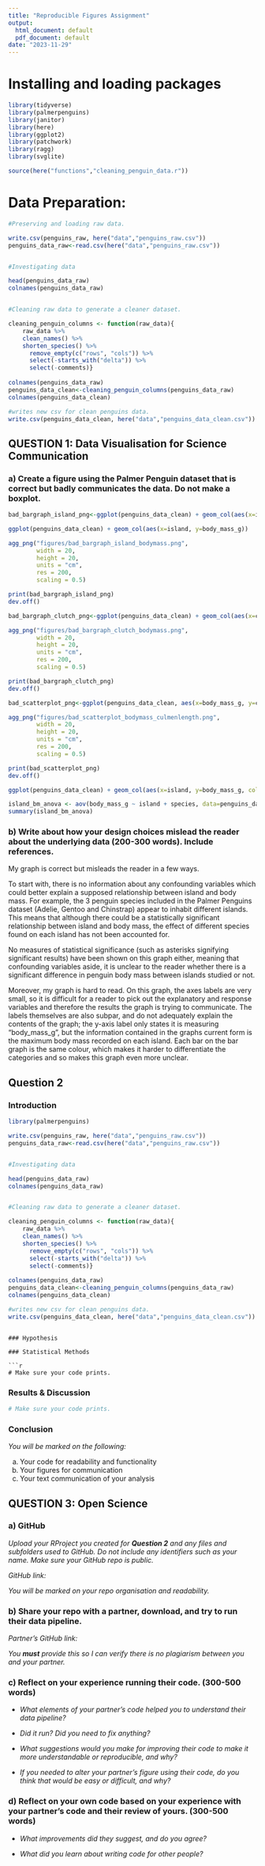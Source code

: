 ```yaml
---
title: "Reproducible Figures Assignment"
output:
  html_document: default
  pdf_document: default
date: "2023-11-29"
---
```


# Installing and loading packages

```r
library(tidyverse)
library(palmerpenguins)
library(janitor)
library(here)
library(ggplot2)
library(patchwork)
library(ragg)
library(svglite)

source(here("functions","cleaning_penguin_data.r"))
```

# Data Preparation:

```r
#Preserving and loading raw data.

write.csv(penguins_raw, here("data","penguins_raw.csv"))
penguins_data_raw<-read.csv(here("data","penguins_raw.csv"))


#Investigating data

head(penguins_data_raw)
colnames(penguins_data_raw)


#Cleaning raw data to generate a cleaner dataset.

cleaning_penguin_columns <- function(raw_data){
    raw_data %>% 
    clean_names() %>% 
    shorten_species() %>% 
      remove_empty(c("rows", "cols")) %>% 
      select(-starts_with("delta")) %>% 
      select(-comments)}
      
colnames(penguins_data_raw)
penguins_data_clean<-cleaning_penguin_columns(penguins_data_raw)
colnames(penguins_data_clean)

#writes new csv for clean penguins data. 
write.csv(penguins_data_clean, here("data","penguins_data_clean.csv"))
```

## QUESTION 1: Data Visualisation for Science Communication

### a) Create a figure using the Palmer Penguin dataset that is correct but badly communicates the data. Do not make a boxplot.

```r
bad_bargraph_island_png<-ggplot(penguins_data_clean) + geom_col(aes(x=island, y=body_mass_g))

ggplot(penguins_data_clean) + geom_col(aes(x=island, y=body_mass_g))

agg_png("figures/bad_bargraph_island_bodymass.png", 
        width = 20,
        height = 20,
        units = "cm",
        res = 200,
        scaling = 0.5)

print(bad_bargraph_island_png)
dev.off()

bad_bargraph_clutch_png<-ggplot(penguins_data_clean) + geom_col(aes(x=clutch_completion, y=body_mass_g))

agg_png("figures/bad_bargraph_clutch_bodymass.png", 
        width = 20,
        height = 20,
        units = "cm",
        res = 200,
        scaling = 0.5)

print(bad_bargraph_clutch_png)
dev.off()

bad_scatterplot_png<-ggplot(penguins_data_clean, aes(x=body_mass_g, y=culmen_length_mm)) + geom_point()

agg_png("figures/bad_scatterplot_bodymass_culmenlength.png", 
        width = 20,
        height = 20,
        units = "cm",
        res = 200,
        scaling = 0.5)

print(bad_scatterplot_png)
dev.off()

ggplot(penguins_data_clean) + geom_col(aes(x=island, y=body_mass_g, color=species))

island_bm_anova <- aov(body_mass_g ~ island + species, data=penguins_data_clean)
summary(island_bm_anova)
```

### b) Write about how your design choices mislead the reader about the underlying data (200-300 words). Include references.

My graph is correct but misleads the reader in a few ways. 

To start with, there is no information about any confounding variables which could better explain a supposed relationship between island and body mass. For example, the 3 penguin species included in the Palmer Penguins dataset (Adelie, Gentoo and Chinstrap) appear to inhabit different islands. This means that although there could be a statistically significant relationship between island and body mass, the effect of different species found on each island has not been accounted for. 

No measures of statistical significance (such as asterisks signifying significant results) have been shown on this graph either, meaning that confounding variables aside, it is unclear to the reader whether there is a significant difference in penguin body mass between islands studied or not.

Moreover, my graph is hard to read. On this graph, the axes labels are very small, so it is difficult for a reader to pick out the explanatory and response variables and therefore the results the graph is trying to communicate. The labels themselves are also subpar, and do not adequately explain the contents of the graph; the y-axis label only states it is measuring “body_mass_g”, but the information contained in the graphs current form is the maximum body mass recorded on each island. Each bar on the bar graph is the same colour, which makes it harder to differentiate the categories and so makes this graph even more unclear. 


## Question 2

### Introduction

```r
library(palmerpenguins)

write.csv(penguins_raw, here("data","penguins_raw.csv"))
penguins_data_raw<-read.csv(here("data","penguins_raw.csv"))


#Investigating data

head(penguins_data_raw)
colnames(penguins_data_raw)


#Cleaning raw data to generate a cleaner dataset.

cleaning_penguin_columns <- function(raw_data){
    raw_data %>% 
    clean_names() %>% 
    shorten_species() %>% 
      remove_empty(c("rows", "cols")) %>% 
      select(-starts_with("delta")) %>% 
      select(-comments)}
      
colnames(penguins_data_raw)
penguins_data_clean<-cleaning_penguin_columns(penguins_data_raw)
colnames(penguins_data_clean)

#writes new csv for clean penguins data. 
write.csv(penguins_data_clean, here("data","penguins_data_clean.csv"))
```

```

### Hypothesis

### Statistical Methods

```r

# Make sure your code prints. 

```

### Results & Discussion

```r

# Make sure your code prints. 

```

### Conclusion

*You will be marked on the following:*

a)  Your code for readability and functionality
b)  Your figures for communication
c)  Your text communication of your analysis

## QUESTION 3: Open Science

### a) GitHub

*Upload your RProject you created for **Question 2** and any files and subfolders used to GitHub. Do not include any identifiers such as your name. Make sure your GitHub repo is public.*

*GitHub link:*

*You will be marked on your repo organisation and readability.*

### b) Share your repo with a partner, download, and try to run their data pipeline.

*Partner's GitHub link:*

*You **must** provide this so I can verify there is no plagiarism between you and your partner.*

### c) Reflect on your experience running their code. (300-500 words)

-   *What elements of your partner's code helped you to understand their data pipeline?*

-   *Did it run? Did you need to fix anything?*

-   *What suggestions would you make for improving their code to make it more understandable or reproducible, and why?*

-   *If you needed to alter your partner's figure using their code, do you think that would be easy or difficult, and why?*

### d) Reflect on your own code based on your experience with your partner's code and their review of yours. (300-500 words)

-   *What improvements did they suggest, and do you agree?*

-   *What did you learn about writing code for other people?*
